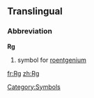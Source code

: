 ==Translingual==
===Abbreviation===

'''Rg'''

#{{chemistry}} symbol for [[roentgenium]]
[[Category:Symbols]]

[[fr:Rg]]
[[zh:Rg]]